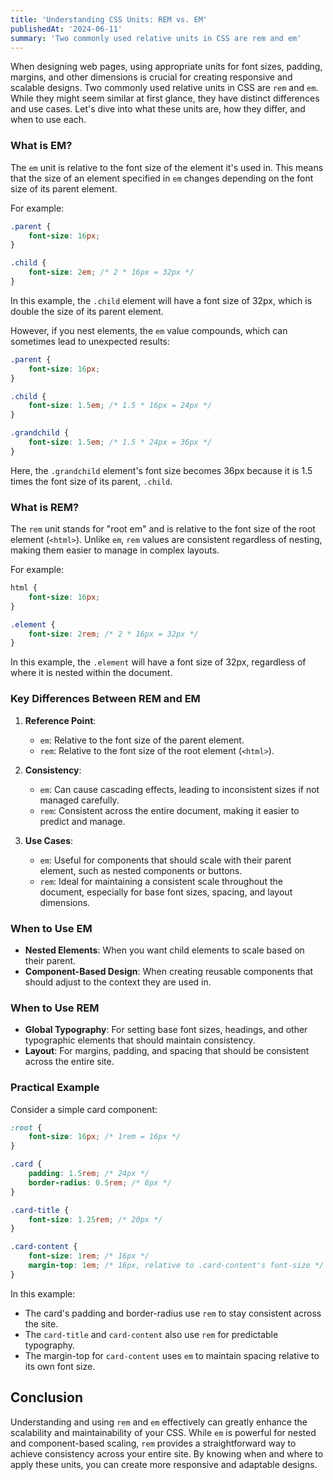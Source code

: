 ```yaml
---
title: 'Understanding CSS Units: REM vs. EM'
publishedAt: '2024-06-11'
summary: 'Two commonly used relative units in CSS are rem and em'
---
```


When designing web pages, using appropriate units for font sizes, padding, margins, and other dimensions is crucial for creating responsive and scalable designs. Two commonly used relative units in CSS are `rem` and `em`. While they might seem similar at first glance, they have distinct differences and use cases. Let's dive into what these units are, how they differ, and when to use each.

### What is EM?

The `em` unit is relative to the font size of the element it's used in. This means that the size of an element specified in `em` changes depending on the font size of its parent element. 

For example:
```css
.parent {
    font-size: 16px;
}

.child {
    font-size: 2em; /* 2 * 16px = 32px */
}
```

In this example, the `.child` element will have a font size of 32px, which is double the size of its parent element.

However, if you nest elements, the `em` value compounds, which can sometimes lead to unexpected results:

```css
.parent {
    font-size: 16px;
}

.child {
    font-size: 1.5em; /* 1.5 * 16px = 24px */
}

.grandchild {
    font-size: 1.5em; /* 1.5 * 24px = 36px */
}
```

Here, the `.grandchild` element's font size becomes 36px because it is 1.5 times the font size of its parent, `.child`.

### What is REM?

The `rem` unit stands for "root em" and is relative to the font size of the root element (`<html>`). Unlike `em`, `rem` values are consistent regardless of nesting, making them easier to manage in complex layouts.

For example:
```css
html {
    font-size: 16px;
}

.element {
    font-size: 2rem; /* 2 * 16px = 32px */
}
```

In this example, the `.element` will have a font size of 32px, regardless of where it is nested within the document.

### Key Differences Between REM and EM

1. **Reference Point**:
   - `em`: Relative to the font size of the parent element.
   - `rem`: Relative to the font size of the root element (`<html>`).

2. **Consistency**:
   - `em`: Can cause cascading effects, leading to inconsistent sizes if not managed carefully.
   - `rem`: Consistent across the entire document, making it easier to predict and manage.

3. **Use Cases**:
   - `em`: Useful for components that should scale with their parent element, such as nested components or buttons.
   - `rem`: Ideal for maintaining a consistent scale throughout the document, especially for base font sizes, spacing, and layout dimensions.

### When to Use EM

- **Nested Elements**: When you want child elements to scale based on their parent.
- **Component-Based Design**: When creating reusable components that should adjust to the context they are used in.

### When to Use REM

- **Global Typography**: For setting base font sizes, headings, and other typographic elements that should maintain consistency.
- **Layout**: For margins, padding, and spacing that should be consistent across the entire site.

### Practical Example

Consider a simple card component:

```css
:root {
    font-size: 16px; /* 1rem = 16px */
}

.card {
    padding: 1.5rem; /* 24px */
    border-radius: 0.5rem; /* 8px */
}

.card-title {
    font-size: 1.25rem; /* 20px */
}

.card-content {
    font-size: 1rem; /* 16px */
    margin-top: 1em; /* 16px, relative to .card-content's font-size */
}
```

In this example:
- The card's padding and border-radius use `rem` to stay consistent across the site.
- The `card-title` and `card-content` also use `rem` for predictable typography.
- The margin-top for `card-content` uses `em` to maintain spacing relative to its own font size.

## Conclusion

Understanding and using `rem` and `em` effectively can greatly enhance the scalability and maintainability of your CSS. While `em` is powerful for nested and component-based scaling, `rem` provides a straightforward way to achieve consistency across your entire site. By knowing when and where to apply these units, you can create more responsive and adaptable designs.
